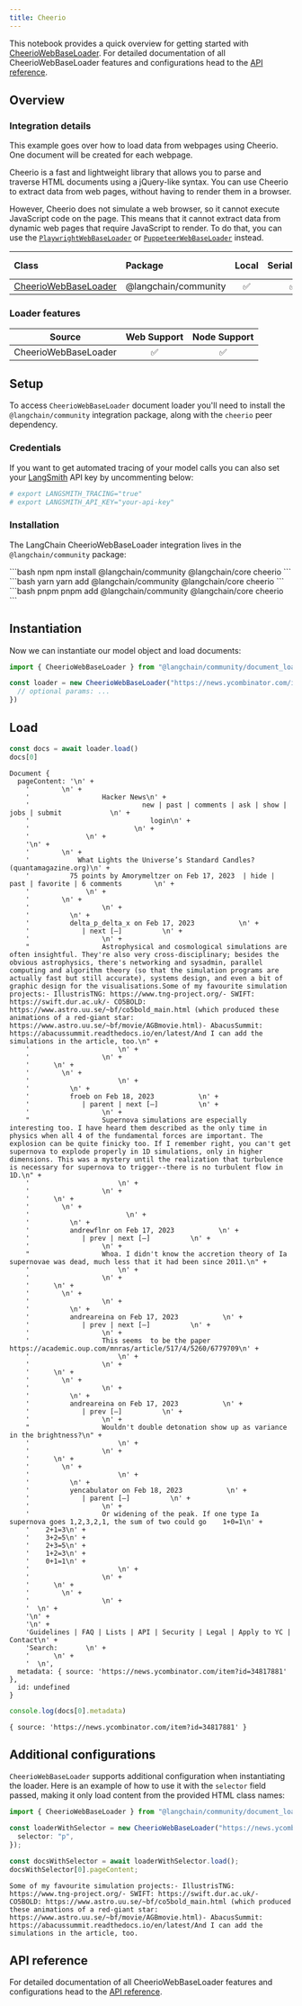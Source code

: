 ```yaml
---
title: Cheerio
---
```



This notebook provides a quick overview for getting started with [CheerioWebBaseLoader](/oss/integrations/document_loaders/). For detailed documentation of all CheerioWebBaseLoader features and configurations head to the [API reference](https://api.js.langchain.com/classes/langchain_community_document_loaders_web_cheerio.CheerioWebBaseLoader.html).

## Overview

### Integration details

This example goes over how to load data from webpages using Cheerio. One document will be created for each webpage.

Cheerio is a fast and lightweight library that allows you to parse and traverse HTML documents using a jQuery-like syntax. You can use Cheerio to extract data from web pages, without having to render them in a browser.

However, Cheerio does not simulate a web browser, so it cannot execute JavaScript code on the page. This means that it cannot extract data from dynamic web pages that require JavaScript to render. To do that, you can use the [`PlaywrightWebBaseLoader`](/oss/integrations/document_loaders/web_loaders/web_playwright) or [`PuppeteerWebBaseLoader`](/oss/integrations/document_loaders/web_loaders/web_puppeteer) instead.

| Class | Package | Local | Serializable | PY support|
| :--- | :--- | :---: | :---: |  :---: |
| [CheerioWebBaseLoader](https://api.js.langchain.com/classes/langchain_community_document_loaders_web_cheerio.CheerioWebBaseLoader.html) | @langchain/community | ✅ | ✅ | ❌ |

### Loader features

| Source | Web Support | Node Support
| :---: | :---: | :---: |
| CheerioWebBaseLoader | ✅ | ✅ |

## Setup

To access `CheerioWebBaseLoader` document loader you'll need to install the `@langchain/community` integration package, along with the `cheerio` peer dependency.

### Credentials

If you want to get automated tracing of your model calls you can also set your [LangSmith](https://docs.smith.langchain.com/) API key by uncommenting below:

```bash
# export LANGSMITH_TRACING="true"
# export LANGSMITH_API_KEY="your-api-key"
```

### Installation

The LangChain CheerioWebBaseLoader integration lives in the `@langchain/community` package:

<CodeGroup>
```bash npm
npm install @langchain/community @langchain/core cheerio
```
```bash yarn
yarn add @langchain/community @langchain/core cheerio
```
```bash pnpm
pnpm add @langchain/community @langchain/core cheerio
```
</CodeGroup>

## Instantiation

Now we can instantiate our model object and load documents:

```typescript
import { CheerioWebBaseLoader } from "@langchain/community/document_loaders/web/cheerio"

const loader = new CheerioWebBaseLoader("https://news.ycombinator.com/item?id=34817881", {
  // optional params: ...
})
```

## Load

```typescript
const docs = await loader.load()
docs[0]
```

```output
Document {
  pageContent: '\n' +
    '        \n' +
    '                  Hacker News\n' +
    '                            new | past | comments | ask | show | jobs | submit            \n' +
    '                              login\n' +
    '                          \n' +
    '              \n' +
    '\n' +
    '        \n' +
    '            What Lights the Universe’s Standard Candles? (quantamagazine.org)\n' +
    '          75 points by Amorymeltzer on Feb 17, 2023  | hide | past | favorite | 6 comments        \n' +
    '              \n' +
    '        \n' +
    '                  \n' +
    '          \n' +
    '          delta_p_delta_x on Feb 17, 2023           \n' +
    '             | next [–]          \n' +
    '                  \n' +
    "                  Astrophysical and cosmological simulations are often insightful. They're also very cross-disciplinary; besides the obvious astrophysics, there's networking and sysadmin, parallel computing and algorithm theory (so that the simulation programs are actually fast but still accurate), systems design, and even a bit of graphic design for the visualisations.Some of my favourite simulation projects:- IllustrisTNG: https://www.tng-project.org/- SWIFT: https://swift.dur.ac.uk/- CO5BOLD: https://www.astro.uu.se/~bf/co5bold_main.html (which produced these animations of a red-giant star: https://www.astro.uu.se/~bf/movie/AGBmovie.html)- AbacusSummit: https://abacussummit.readthedocs.io/en/latest/And I can add the simulations in the article, too.\n" +
    '                      \n' +
    '                  \n' +
    '      \n' +
    '        \n' +
    '                      \n' +
    '          \n' +
    '          froeb on Feb 18, 2023           \n' +
    '             | parent | next [–]          \n' +
    '                  \n' +
    "                  Supernova simulations are especially interesting too. I have heard them described as the only time in physics when all 4 of the fundamental forces are important. The explosion can be quite finicky too. If I remember right, you can't get supernova to explode properly in 1D simulations, only in higher dimensions. This was a mystery until the realization that turbulence is necessary for supernova to trigger--there is no turbulent flow in 1D.\n" +
    '                      \n' +
    '                  \n' +
    '      \n' +
    '        \n' +
    '                        \n' +
    '          \n' +
    '          andrewflnr on Feb 17, 2023           \n' +
    '             | prev | next [–]          \n' +
    '                  \n' +
    "                  Whoa. I didn't know the accretion theory of Ia supernovae was dead, much less that it had been since 2011.\n" +
    '                      \n' +
    '                  \n' +
    '      \n' +
    '        \n' +
    '                  \n' +
    '          \n' +
    '          andreareina on Feb 17, 2023           \n' +
    '             | prev | next [–]          \n' +
    '                  \n' +
    '                  This seems  to be the paper https://academic.oup.com/mnras/article/517/4/5260/6779709\n' +
    '                      \n' +
    '                  \n' +
    '      \n' +
    '        \n' +
    '                  \n' +
    '          \n' +
    '          andreareina on Feb 17, 2023           \n' +
    '             | prev [–]          \n' +
    '                  \n' +
    "                  Wouldn't double detonation show up as variance in the brightness?\n" +
    '                      \n' +
    '                  \n' +
    '      \n' +
    '        \n' +
    '                      \n' +
    '          \n' +
    '          yencabulator on Feb 18, 2023           \n' +
    '             | parent [–]          \n' +
    '                  \n' +
    '                  Or widening of the peak. If one type Ia supernova goes 1,2,3,2,1, the sum of two could go    1+0=1\n' +
    '    2+1=3\n' +
    '    3+2=5\n' +
    '    2+3=5\n' +
    '    1+2=3\n' +
    '    0+1=1\n' +
    '                      \n' +
    '                  \n' +
    '      \n' +
    '        \n' +
    '                  \n' +
    '  \n' +
    '\n' +
    '\n' +
    'Guidelines | FAQ | Lists | API | Security | Legal | Apply to YC | Contact\n' +
    'Search:       \n' +
    '      \n' +
    '  \n',
  metadata: { source: 'https://news.ycombinator.com/item?id=34817881' },
  id: undefined
}
```

```typescript
console.log(docs[0].metadata)
```

```output
{ source: 'https://news.ycombinator.com/item?id=34817881' }
```

## Additional configurations

`CheerioWebBaseLoader` supports additional configuration when instantiating the loader. Here is an example of how to use it with the `selector` field passed, making it only load content from the provided HTML class names:

```typescript
import { CheerioWebBaseLoader } from "@langchain/community/document_loaders/web/cheerio"

const loaderWithSelector = new CheerioWebBaseLoader("https://news.ycombinator.com/item?id=34817881", {
  selector: "p",
});

const docsWithSelector = await loaderWithSelector.load();
docsWithSelector[0].pageContent;
```

```output
Some of my favourite simulation projects:- IllustrisTNG: https://www.tng-project.org/- SWIFT: https://swift.dur.ac.uk/- CO5BOLD: https://www.astro.uu.se/~bf/co5bold_main.html (which produced these animations of a red-giant star: https://www.astro.uu.se/~bf/movie/AGBmovie.html)- AbacusSummit: https://abacussummit.readthedocs.io/en/latest/And I can add the simulations in the article, too.
```

## API reference

For detailed documentation of all CheerioWebBaseLoader features and configurations head to the [API reference](https://api.js.langchain.com/classes/langchain_community_document_loaders_web_cheerio.CheerioWebBaseLoader.html).
